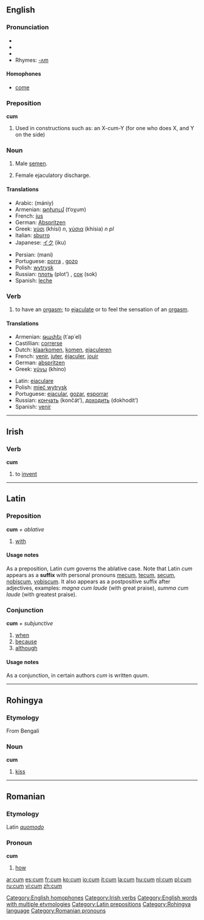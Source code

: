 ==English==

===Pronunciation===
*{{AHD|/kŭm/}}
*{{IPA|/kʌm/}}
*{{SAMPA|/kVm/}}
*Rhymes: [[Rhymes:English:-ʌm|-ʌm]]

====Homophones====
*[[come]]
[[Category:English homophones]]

===Preposition===
'''cum'''

# Used in constructions such as: an X-cum-Y (for one who does X, and Y on the side)<!-- is this use a preposition?  Yes. -->

===Noun===
{{en-noun|-}}

# {{slang}} Male [[semen]].
# {{slang}} Female ejaculatory discharge.

====Translations====
{{rfc-trans}}
{{top}}
*Arabic: {{ARchar|[[منى]]}} (mániy)
*Armenian: [[թոխում]] (t‘oχum)
*French: [[jus]] {{m}}
*German: [[Abspritzen]] {{n}}
*Greek: [[χύσι]] (khísi) ''n'',  [[χύσια]] (khísia) ''n pl''
*Italian: [[sburro]] {{m}}
*Japanese: [[イク]] (iku)
{{mid}}
*Persian: {{FAchar|[[منی]]}} (mani)
*Portuguese: [[porra]] {{f}}, [[gozo]] {{m}}
*Polish: [[wytrysk]]
*Russian: [[плоть]] (plot’) {{f}}, [[сок]] (sok) {{m}}
*Spanish: [[leche]] {{f}}
{{bottom}}

===Verb===
{{en-verb|cums|cumming|came}}

# {{slang}} to have an [[orgasm]]; to [[ejaculate]] or to feel the sensation of an [[orgasm]].

====Translations====
{{top}}
*Armenian: [[թափել]] (t῾ap῾el)
*Castillian: [[correrse]]
*Dutch: [[klaarkomen]], [[komen]], [[ejaculeren]]
*French: [[venir]], [[juter]], [[éjaculer]], [[jouir]]
*German: [[abspritzen]]
*Greek: [[χύνω]] (khíno)
{{mid}}
*Latin: [[eiaculare]]
*Polish: [[mieć wytrysk]]
*Portuguese: [[ejacular]], [[gozar]], [[esporrar]]
*Russian: [[кончать]] (končát’), [[доходить]] (dokhodít’)
*Spanish: [[venir]]
{{bottom}}

----

==Irish==
===Verb===
'''cum'''

# to [[invent]]

[[Category:Irish verbs]]

----

==Latin==

===Preposition===
'''cum''' ''+ ablative''

# [[with]] 

====Usage notes====
As a preposition, Latin ''cum'' governs the ablative case.  Note that Latin ''cum'' appears as a '''suffix''' with personal pronouns [[me]]cum, [[te]]cum, [[se]]cum, [[nobis]]cum, [[vobis]]cum.  It also appears as a postpositive suffix after adjectives, examples: ''magna cum laude'' (with great praise), ''summa cum laude'' (with greatest praise).

===Conjunction===
'''cum''' ''+ subjunctive''

# [[when]]
# [[because]]
# [[although]]

====Usage notes====
As a conjunction, in certain authors ''cum'' is written ''quum''.  

[[Category:English words with multiple etymologies]]
[[Category:Latin prepositions]]

----

==Rohingya==

===Etymology===
From Bengali

===Noun===
'''cum'''

# [[kiss]]

[[Category:Rohingya language]]

----

==Romanian==

===Etymology===
Latin ''[[quomodo]]''

===Pronoun===
'''cum'''

# [[how]]

[[Category:Romanian pronouns]]

[[ar:cum]]
[[es:cum]]
[[fr:cum]]
[[ko:cum]]
[[io:cum]]
[[it:cum]]
[[la:cum]]
[[hu:cum]]
[[nl:cum]]
[[pl:cum]]
[[ru:cum]]
[[vi:cum]]
[[zh:cum]]